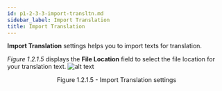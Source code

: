 ```yaml
---
id: p1-2-3-3-import-transltn.md
sidebar_label: Import Translation
title: Import Translation
---
```


**Import Translation** settings helps you to import texts for translation.

_Figure 1.2.1.5_ displays the **File Location** field to select the file location for your translation text.
![alt text](/AutographaLiveImages/Getting_Started/import-translation-fig-1.2.1.5.jpg 'Import Translation settings')

<div align='center' style={{ fontStyle: 'Italic' }}
>Figure 1.2.1.5 - Import Translation settings</div>
